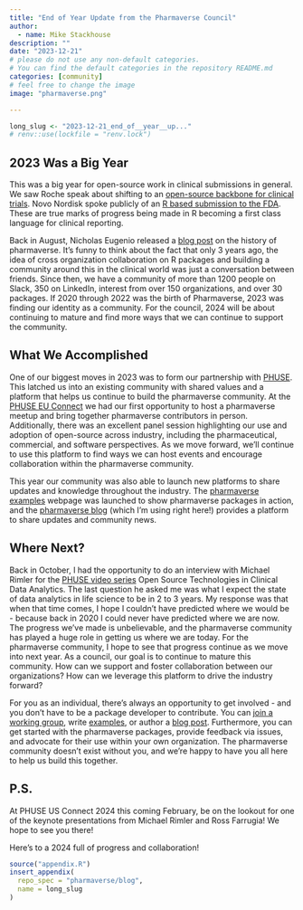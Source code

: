 ```yaml
---
title: "End of Year Update from the Pharmaverse Council"
author:
  - name: Mike Stackhouse
description: ""
date: "2023-12-21"
# please do not use any non-default categories.
# You can find the default categories in the repository README.md
categories: [community]
# feel free to change the image
image: "pharmaverse.png"

---
```


<!--------------- typical setup ----------------->

```r
long_slug <- "2023-12-21_end_of__year__up..."
# renv::use(lockfile = "renv.lock")
```

<!--------------- post begins here ----------------->

## 2023 Was a Big Year

This was a big year for open-source work in clinical submissions in general. We saw Roche speak about shifting to an [open-source backbone for clinical trials](https://www.youtube.com/watch?v=nqJsLSLd39A). Novo Nordisk spoke publicly of an [R based submission to the FDA](https://www.youtube.com/watch?v=t33dS17QHuA). These are true marks of progress being made in R becoming a first class language for clinical reporting. 

Back in August, Nicholas Eugenio released a [blog post](https://pharmaverse.github.io/blog/posts/2023-10-10_pharmaverse_story/pharmaverse_story.html) on the history of pharmaverse. It's funny to think about the fact that only 3 years ago, the idea of cross organization collaboration on R packages and building a community around this in the clinical world was just a conversation between friends. Since then, we have a community of more than 1200 people on Slack, 350 on LinkedIn, interest from over 150 organizations, and over 30 packages. If 2020 through 2022 was the birth of Pharmaverse, 2023 was finding our identity as a community. For the council, 2024 will be about continuing to mature and find more ways that we can continue to support the community.

## What We Accomplished

One of our biggest moves in 2023 was to form our partnership with [PHUSE](https://phuse.global/PHUSE_Open_Source_Technology). This latched us into an existing community with shared values and a platform that helps us continue to build the pharmaverse community. At the [PHUSE EU Connect](https://www.phuse-events.org/attend/frontend/reg/thome.csp?pageID=11403&eventID=19&traceRedir=2) we had our first opportunity to host a pharmaverse meetup and bring together pharmaverse contributors in person. Additionally, there was an excellent panel session highlighting our use and adoption of open-source across industry, including the pharmaceutical, commercial, and software perspectives. As we move forward, we'll continue to use this platform to find ways we can host events and encourage collaboration within the pharmaverse community.

This year our community was also able to launch new platforms to share updates and knowledge throughout the industry. The [pharmaverse examples](https://pharmaverse.github.io/examples/) webpage was launched to show pharmaverse packages in action, and the [pharmaverse blog](https://pharmaverse.github.io/blog/) (which I'm using right here!) provides a platform to share updates and community news. 

## Where Next? 

Back in October, I had the opportunity to do an interview with Michael Rimler for the [PHUSE video series](https://youtu.be/F3vehIoJgdA?si=80p0pKobZqjlXChj) Open Source Technologies in Clinical Data Analytics. The last question he asked me was what I expect the state of data analytics in life science to be in 2 to 3 years. My response was that when that time comes, I hope I couldn't have predicted where we would be - because back in 2020 I could never have predicted where we are now. The progress we've made is unbelievable, and the pharmaverse community has played a huge role in getting us where we are today. For the pharmaverse community, I hope to see that progress continue as we move into next year. As a council, our goal is to continue to mature this community. How can we support and foster collaboration between our organizations? How can we leverage this platform to drive the industry forward?  

For you as an individual, there's always an opportunity to get involved - and you don't have to be a package developer to contribute. You can [join a working group](https://pharmaverse.org/contribute/wg/), write [examples](https://github.com/pharmaverse/examples), or author a [blog post](https://github.com/pharmaverse/blog). Furthermore, you can get started with the pharmaverse packages, provide feedback via issues, and advocate for their use within your own organization. The pharmaverse community doesn't exist without you, and we're happy to have you all here to help us build this together.

## P.S.

At PHUSE US Connect 2024 this coming February, be on the lookout for one of the keynote presentations from Michael Rimler and Ross Farrugia! We hope to see you there! 

Here's to a 2024 full of progress and collaboration! 

<!--------------- appendices go here ----------------->

```r
source("appendix.R")
insert_appendix(
  repo_spec = "pharmaverse/blog",
  name = long_slug
)
```
